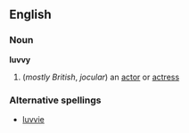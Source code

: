 ==English==
===Noun===
'''luvvy'''
#(''mostly British'', ''jocular'') an [[actor]] or [[actress]]
===Alternative spellings===
*[[luvvie]]